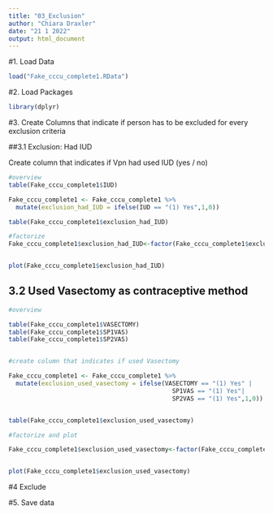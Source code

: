 ```yaml
---
title: "03_Exclusion"
author: "Chiara Draxler"
date: "21 1 2022"
output: html_document
---
```


#1. Load Data
```r

load("Fake_cccu_complete1.RData")
```

#2. Load Packages

```r
library(dplyr)
```

#3. Create Columns that indicate if person has to be excluded for every exclusion criteria 

##3.1 Exclusion: Had IUD

Create column that indicates if Vpn had used IUD (yes / no) 
```r
#overview 
table(Fake_cccu_complete1$IUD)

Fake_cccu_complete1 <- Fake_cccu_complete1 %>%
  mutate(exclusion_had_IUD = ifelse(IUD == "(1) Yes",1,0)) 

table(Fake_cccu_complete1$exclusion_had_IUD)

#factorize
Fake_cccu_complete1$exclusion_had_IUD<-factor(Fake_cccu_complete1$exclusion_had_IUD, levels = c(0,1), labels = c("No", "Yes"))


plot(Fake_cccu_complete1$exclusion_had_IUD)

```


## 3.2 Used Vasectomy as contraceptive method
```r
#overview

table(Fake_cccu_complete1$VASECTOMY)
table(Fake_cccu_complete1$SP1VAS)
table(Fake_cccu_complete1$SP2VAS)


#create column that indicates if used Vasectomy

Fake_cccu_complete1 <- Fake_cccu_complete1 %>%
  mutate(exclusion_used_vasectomy = ifelse(VASECTOMY == "(1) Yes" |
                                             SP1VAS == "(1) Yes"|
                                             SP2VAS == "(1) Yes",1,0))


table(Fake_cccu_complete1$exclusion_used_vasectomy)

#factorize and plot

Fake_cccu_complete1$exclusion_used_vasectomy<-factor(Fake_cccu_complete1$exclusion_used_vasectomy, levels = c(0,1), labels = c("No", "Yes"))


plot(Fake_cccu_complete1$exclusion_used_vasectomy)

```


#4 Exclude


#5. Save data 